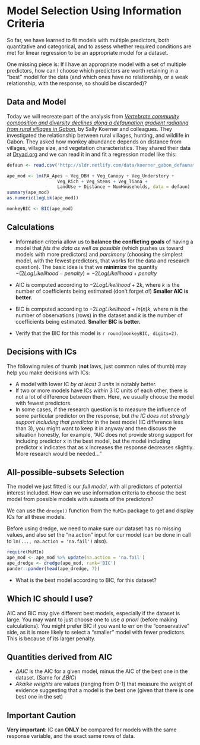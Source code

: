 # Model Selection Using Information Criteria
So far, we have learned to fit models with multiple predictors, both quantitative and categorical, and to assess whether required conditions are met for linear regression to be an appropriate model for a dataset.

One missing piece is: If I have an appropriate model with a set of multiple predictors, how can I choose which predictors are worth retaining in a "best" model for the data (and which ones have no relationship, or a weak relationship, with the response, so should be discarded)?

## Data and Model
Today we will recreate part of the analysis from [*Vertebrate community composition and diversity declines along a defaunation gradient radiating from rural villages in Gabon*](https://doi.org/10.1111/1365-2664.12798), by Sally Koerner and colleagues. They investigated the relationship between rural villages, hunting, and wildlife in Gabon. They asked how monkey abundance depends on distance from villages, village size, and vegetation characteristics. They shared their data at [Dryad.org](https://datadryad.org/stash/dataset/doi:10.5061/dryad.vs97g) and we can read it in and fit a regression model like this:


```r
defaun <- read.csv('http://sldr.netlify.com/data/koerner_gabon_defaunation.csv')
```

```r
ape_mod <- lm(RA_Apes ~ Veg_DBH + Veg_Canopy + Veg_Understory +
                   Veg_Rich + Veg_Stems + Veg_liana +
                   LandUse + Distance + NumHouseholds, data = defaun)
summary(ape_mod)
as.numeric(logLik(ape_mod))
```

```r
monkeyBIC <- BIC(ape_mod)
```

## Calculations

- Information criteria allow us to **balance the conflicting goals** of having a model that *fits the data as well as possible* (which pushes us toward models with more predictors) and *parsimony* (choosing the simplest model, with the fewest predictors, that works for the data and research question).  The basic idea is that we **minimize** the quantity $-(2LogLikelihood - penalty) = -2LogLikelihood + penalty$

- AIC is computed according to $-2LogLikelihood +2k$, where $k$ is the number of coefficients being estimated (don't forget $\sigma$!) **Smaller AIC is better.**
- BIC is computed according to $-2LogLikelihood + ln(n)k$, where $n$ is the number of observations (rows) in the dataset and $k$ is the number of coefficients being estimated. **Smaller BIC is better.**

- Verify that the BIC for this model is `r round(monkeyBIC, digits=2)`.

## Decisions with ICs
The following rules of thumb (**not** laws, just common rules of thumb) may help you make decisions with ICs:

- A model with lower IC *by at least 3 units* is notably better.
- If two or more models have ICs *within* 3 IC units of each other, there is not a lot of difference between them. Here, we usually choose the model with fewest predictors.
- In some cases, if the research question is to measure the influence of some particular predictor on the response, but *the IC does not strongly support including that predictor* in the best model (IC difference less than 3), you might want to keep it in anyway and then discuss the situation honestly, for example, "AIC does not provide strong support for including predictor x in the best model, but the model including predictor x indicates that as x increases the response decreases slightly. More research would be needed..."

## All-possible-subsets Selection
The model we just fitted is our *full model*, with all predictors of potential interest included. How can we use information criteria to choose the best model from possible models with subsets of the predictors?

We can use the `dredge()` function from the `MuMIn` package to get and display ICs for all these models.

Before using dredge, we need to make sure our dataset has no missing values, and also set the "na.action" input for our model (can be done in call to `lm(..., na.action = 'na.fail')` also).

```r
require(MuMIn)
ape_mod <- ape_mod %>% update(na.action = 'na.fail')
ape_dredge <- dredge(ape_mod, rank='BIC')
pander::pander(head(ape_dredge, 7))
```

- What is the best model according to BIC, for this dataset?

## Which IC should I use?

AIC and BIC may give different best models, especially if the dataset is large. You may want to just choose one to use *a priori* (before making calculations). You might prefer BIC if you want to err on the "conservative" side, as it is more likely to select a "smaller" model with fewer predictors. This is because of its larger penalty.

## Quantities derived from AIC

- $\Delta AIC$ is the AIC for a given model, minus the AIC of the best one in the dataset. (Same for $\Delta BIC$)
- *Akaike weights* are values (ranging from 0-1) that measure the weight of evidence suggesting that a model is the best one (given that there is one best one in the set)

## Important Caution

**Very important**: IC can **ONLY** be compared for models with the same response variable, and the exact same rows of data.
  
